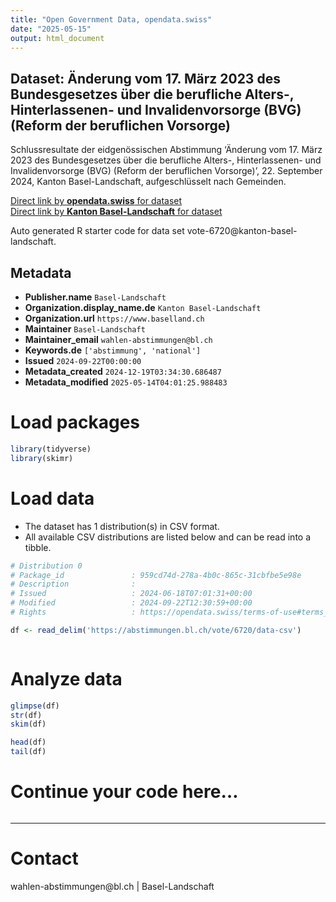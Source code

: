 ```yaml
---
title: "Open Government Data, opendata.swiss"
date: "2025-05-15"
output: html_document
---
```


## Dataset: Änderung vom 17. März 2023 des Bundesgesetzes über die berufliche Alters-, Hinterlassenen- und Invalidenvorsorge (BVG) (Reform der beruflichen Vorsorge)

Schlussresultate der eidgenössischen Abstimmung 'Änderung vom 17. März 2023 des Bundesgesetzes über die berufliche Alters-, Hinterlassenen- und Invalidenvorsorge (BVG) (Reform der beruflichen Vorsorge)', 22. September 2024, Kanton Basel-Landschaft, aufgeschlüsselt nach Gemeinden.

[Direct link by **opendata.swiss** for dataset](https://opendata.swiss/de/dataset/anderung-vom-17-marz-2023-des-bundesgesetzes-uber-die-berufliche-alters-hinterlassenen-und-inva1)<br>
[Direct link by **Kanton Basel-Landschaft** for dataset](https://abstimmungen.bl.ch/vote/6720/data)

Auto generated R starter code for data set vote-6720@kanton-basel-landschaft.

## Metadata

- **Publisher.name** `Basel-Landschaft`
- **Organization.display_name.de** `Kanton Basel-Landschaft`
- **Organization.url** `https://www.baselland.ch`
- **Maintainer** `Basel-Landschaft`
- **Maintainer_email** `wahlen-abstimmungen@bl.ch`
- **Keywords.de** `['abstimmung', 'national']`
- **Issued** `2024-09-22T00:00:00`
- **Metadata_created** `2024-12-19T03:34:30.686487`
- **Metadata_modified** `2025-05-14T04:01:25.988483`


# Load packages

```r

library(tidyverse)
library(skimr)

```

# Load data

-   The dataset has 1 distribution(s) in CSV format.
-   All available CSV distributions are listed below and can be read into a tibble.

```r

# Distribution 0
# Package_id               : 959cd74d-278a-4b0c-865c-31cbfbe5e98e
# Description              : 
# Issued                   : 2024-06-18T07:01:31+00:00
# Modified                 : 2024-09-22T12:30:59+00:00
# Rights                   : https://opendata.swiss/terms-of-use#terms_by

df <- read_delim('https://abstimmungen.bl.ch/vote/6720/data-csv')



```

# Analyze data

```r

glimpse(df)
str(df)
skim(df)

head(df)
tail(df)

```

# Continue your code here...

```r

```

------------------------------------------------------------------------

# Contact

wahlen-abstimmungen@bl.ch | Basel-Landschaft
